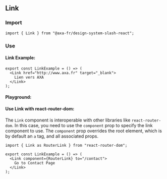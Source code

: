 
<Meta of={LinkStories} />

## Link

### Import

```tsx
import { Link } from "@axa-fr/design-system-slash-react";
```

### Use

#### Link Example:

```tsx
export const LinkExample = () => (
  <Link href="http://www.axa.fr" target="_blank">
    Lien vers AXA
  </Link>
);
```

#### Playground:

<Canvas of={LinkStories.LinkAsAnchorStory} />

<Controls of={LinkStories.LinkAsAnchorStory} />

#### Use Link with react-router-dom:

The `Link` component is interoperable with other libraries like `react-router-dom`. In this case, you need to use the `component` prop to specify the link component to use.
The `component` prop overrides the root element, which is by default an `a` tag, and all associated props.

```tsx
import { Link as RouterLink } from "react-router-dom";

export const LinkExample = () => (
  <Link component={RouterLink} to="/contact">
    Go to Contact Page
  </Link>
);
```

